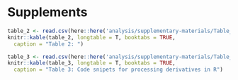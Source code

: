 # Supplements

```r
table_2 <- read.csv(here::here('analysis/supplementary-materials/Table_2.csv'))
knitr::kable(table_2, longtable = T, booktabs = TRUE,
  caption = "Table 2: ")
```

```r
table_3 <- read.csv(here::here('analysis/supplementary-materials/Table_3.csv'))
knitr::kable(table_3, longtable = T, booktabs = TRUE,
  caption = "Table 3: Code snipets for processing derivatives in R")
```
